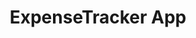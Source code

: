 ---
title: "ExpenseTracker App"
publishedAt: "2023-01-08"
githubLink: "https://github.com/CodeBlack04/ExpenseTracker"
serverLink: "http://projects.devtauhidurrahman.me/expensetracker/"
summary: "A system for tracking income/expense that provides analysis on expense habits."
images:
  - "/images/projects/project-01/expensetracker1.png"
  - "/images/projects/project-01/expensetracker2.png"
---
